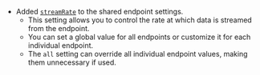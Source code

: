 - Added [`streamRate`](/docs/configuration/librechat_yaml/object_structure/shared_endpoint_settings#streamrate) to the shared endpoint settings.
    - This setting allows you to control the rate at which data is streamed from the endpoint.
    - You can set a global value for all endpoints or customize it for each individual endpoint.
    - The `all` setting can override all individual endpoint values, making them unnecessary if used.

